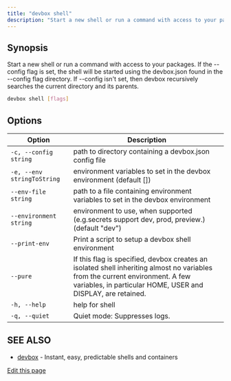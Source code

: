 ```yaml
---
title: "devbox shell"
description: "Start a new shell or run a command with access to your packages"
---
```


## Synopsis[​](#synopsis "Direct link to Synopsis")

Start a new shell or run a command with access to your packages. If the --config flag is set, the
shell will be started using the devbox.json found in the --config flag directory. If --config isn't
set, then devbox recursively searches the current directory and its parents.

```bash
devbox shell [flags]
```

## Options[​](#options "Direct link to Options")

| Option                     | Description                                                                                                                                                                                   |
| -------------------------- | --------------------------------------------------------------------------------------------------------------------------------------------------------------------------------------------- |
| `-c, --config string`      | path to directory containing a devbox.json config file                                                                                                                                        |
| `-e, --env stringToString` | environment variables to set in the devbox environment (default \[])                                                                                                                          |
| `--env-file string`        | path to a file containing environment variables to set in the devbox environment                                                                                                              |
| `--environment string`     | environment to use, when supported (e.g.secrets support dev, prod, preview.) (default "dev")                                                                                                  |
| `--print-env`              | Print a script to setup a devbox shell environment                                                                                                                                            |
| `--pure`                   | If this flag is specified, devbox creates an isolated shell inheriting almost no variables from the current environment. A few variables, in particular HOME, USER and DISPLAY, are retained. |
| `-h, --help`               | help for shell                                                                                                                                                                                |
| `-q, --quiet`              | Quiet mode: Suppresses logs.                                                                                                                                                                  |

## SEE ALSO[​](#see-also "Direct link to SEE ALSO")

- [devbox](/docs/devbox/cli_reference/devbox/) - Instant, easy, predictable shells and containers

[Edit this page](https://github.com/jetify-com/devbox/tree/main/docs/app/docs/cli_reference/devbox_shell.md)
